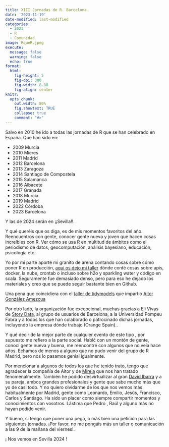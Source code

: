 ```yaml
---
title: XIII Jornadas de R. Barcelona
date: '2023-11-19'
date-modified: last-modified
categories:
  - 2023
  - R
  - Comunidad
image: RqueR.jpeg
execute: 
  message: false
  warning: false
  echo: true
format: 
  html: 
    fig-height: 5
    fig-dpi: 300
    fig-width: 8.88
    fig-align: center
knitr:
  opts_chunk:
    out.width: 80%
    fig.showtext: TRUE
    collapse: true
    comment: "#>"
---
```



Salvo en 2010 he ido a todas las jornadas de R que se han celebrado en España. Que han sido en: 

* 2009 Murcia 
* 2010 Mieres 
* 2011 Madrid 
* 2012 Barcelona 
* 2013 Zaragoza 
* 2014 Santiago de Compostela
* 2015 Salamanca
* 2016 Albacete
* 2017 Granada
* 2018 Murcia
* 2019 Madrid
* 2022 Córdoba
* 2023 Barcelona 

Y las de 2024 serán en ¡¡Sevilla!!.  

Y qué queréis que os diga, es de mis momentos favoritos del año. Reencuentros con gente, conocer gente nueva y joven que hacen cosas increíbles con R. Ver cómo se usa R en multitud de ámbitos como el periodismo de datos, geocomputación, análisis bayesiano, educación, psicología etc.. 

Yo por mi parte aporté mi granito de arena contando cosas sobre cómo poner R en producción, [aquí os dejo mi taller](https://github.com/joscani/road-to-production/tree/main/Taller) dónde conté cosas sobre apis, docker, la nube, crontab o incluso sobre h2o y sparkling water y código en scala. Seguramente fue demasiado denso, pero para eso he dejado los materiales y creo que se puede seguir bastante bien en Github. 

Una pena que coincidiera con el [taller de  tidymodels](https://github.com/DataMirai/Taller-de-Tidymodels) que impartió [Aitor  González Amezcua](https://www.linkedin.com/in/aitor-gonzalez-amezcua-392485184/) 



Por otro lado, la organización fue excepcional, muchas gracias a Eli Vivas de [Story Data](https://www.storydata.es/), al grupo de usuarios de Barcelona, a la Universidad Pompeu Fabra y a todos los que han colaborado o patrocinado dichas jornadas, incluyendo la empresa dónde trabajo (Orange Spain)..


Y qué decir de la mejor parte de cualquier evento de este tipo , por supuesto me refiero a la parte social. Hablć con un montón de gente, conocí gente nueva y buena, me reencontré con algunos que no veía hace años. Echamos de menos a alguno que no pudo venir del grupo de R Madrid, pero nos lo pasamos genial igualmente. 

Por mencionar a algunos de todos los que he tenido trato, tengo que agradecer la compañía de Aitor y de [Mireia](https://twitter.com/mireiacamacho75) que nos han tratado fenomenalmente.  También he podido desvirtualizar al gran [David Ibarra](https://twitter.com/David_Barracuda)  y a su pareja, ambos grandes profesionales y gente que sabe mucho más que yo de casi todo. Y no quiero olvidarme de los que nos vemos más habitualmente por Madrid, gente como Leonardo,  Emilio, Jesús,  Francisco, Carlos y Santiago. Ha sido un placer como siempre compartir momentos y conocimientos con vosotros. Lástima que Pedro , Raúl y alguno más no hayan podido venir. 

Y bueno, si tengo que poner una pega, o más bien una petición para las siguientes jornadas. ¡Por favor, no me pongáis más un taller o comunicación a las 9 de la mañana del viernes!.

¡ Nos vemos en Sevilla 2024 !





